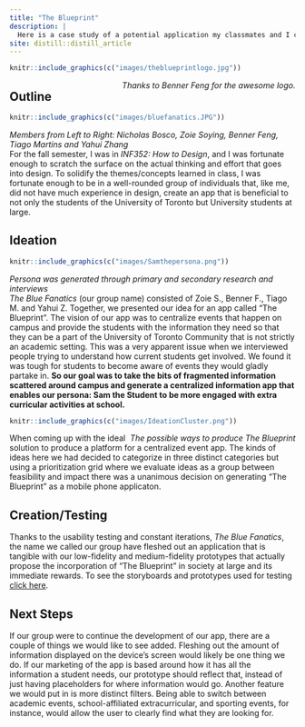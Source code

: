 ```yaml
---
title: "The Blueprint"
description: |
  Here is a case study of a potential application my classmates and I came up with.
site: distill::distill_article
---
```


```r
knitr::include_graphics(c("images/theblueprintlogo.jpg")) 

```
[*Thanks to Benner Feng for the awesome logo.*]{style="float:right"}

<!-- Inspired by the code from https://github.com/RohanAlexander/website_redux to add photos and captions-->


## Outline
```r
knitr::include_graphics(c("images/bluefanatics.JPG"))

```
[*Members from Left to Right: Nicholas Bosco, Zoie Soying, Benner Feng, Tiago Martins and Yahui Zhang*]{style="float:right"}

For the fall semester, I was in *INF352: How to Design*, and I was fortunate enough to scratch the surface on the actual thinking and effort that goes into design. To solidify the themes/concepts learned in class, I was fortunate enough to be in a well-rounded group of individuals that, like me, did not have much experience in design, create an app that is beneficial to not only the students of the University of Toronto but University students at large.


## Ideation
```r
knitr::include_graphics(c("images/Samthepersona.png"))

```
[*Persona was generated through primary and secondary research and interviews*]{style="float:right"}

*The Blue Fanatics* (our group name) consisted of Zoie S., Benner F., Tiago M. and Yahui Z. Together, we presented our idea for an app called "The Blueprint". The vision of our app was to centralize events that happen on campus and provide the students with the information they need so that they can be a part of the University of Toronto Community that is not strictly an academic setting. This was a very apparent issue when we interviewed people trying to understand how current students get involved. We found it was tough for students to become aware of events they would gladly partake in. **So our goal was to take the bits of fragmented information scattered around campus and generate a centralized information app that enables our persona: Sam the Student to be more engaged with extra curricular activities at school.** 

```r
knitr::include_graphics(c("images/IdeationCluster.png"))

```
[*The possible ways to produce The Blueprint*]{style="float:right"}

When coming up with the ideal solution to produce a platform for a centralized event app. The kinds of ideas here we had decided to categorize in three distinct categories but using a prioritization grid where we evaluate ideas as a group between feasibility and impact there was a unanimous decision on generating "The Blueprint" as a mobile phone applicaton.


## Creation/Testing

Thanks to the usability testing and constant iterations, *The Blue Fanatics*, the name we called our group have fleshed out an application that is tangible with our low-fidelity and medium-fidelity prototypes that actually propose the incorporation of "The Blueprint" in society at large and its immediate rewards. To see the storyboards and prototypes used for testing [click here](https://app.mural.co/t/inf3527270/m/inf3527270/1638472354136/09cd464563ec112d7936917ab1e9d1e9407055a3?sender=u1c97820cdca68a9d94e21550).


## Next Steps
<!--This was grabbed from our paper on evolution for the next steps in regards to The Blueprint-->

If our group were to continue the development of our app, there are a couple of things we would like to see added. Fleshing out the amount of information displayed on the device’s screen would likely be one thing we do. If our marketing of the app is based around how it has all the information a student needs, our prototype should reflect that, instead of just having placeholders for where information would go.
Another feature we would put in is more distinct filters. Being able to switch between academic events, school-affiliated extracurricular, and sporting events, for instance, would allow the user to clearly find what they are looking for.

